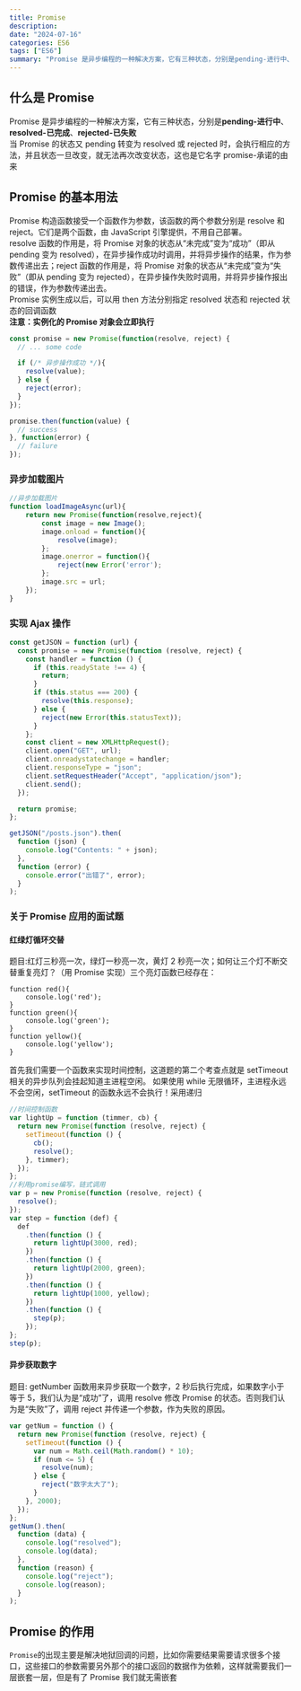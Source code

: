 ```yaml
---
title: Promise
description:
date: "2024-07-16"
categories: ES6
tags: ["ES6"]
summary: "Promise 是异步编程的一种解决方案，它有三种状态，分别是pending-进行中、resolved-已完成、rejected-已失败,当 Promise 的状态又 pending 转变为 resolved 或 rejected 时，会执行相应的方法，并且状态一旦改变，就无法再次改变状态，这也是它名字 promise-承诺的由来"
---
```


## 什么是 Promise

Promise 是异步编程的一种解决方案，它有三种状态，分别是**pending-进行中**、**resolved-已完成**、**rejected-已失败**  
当 Promise 的状态又 pending 转变为 resolved 或 rejected 时，会执行相应的方法，并且状态一旦改变，就无法再次改变状态，这也是它名字 promise-承诺的由来

## Promise 的基本用法

Promise 构造函数接受一个函数作为参数，该函数的两个参数分别是 resolve 和 reject。它们是两个函数，由 JavaScript 引擎提供，不用自己部署。  
resolve 函数的作用是，将 Promise 对象的状态从“未完成”变为“成功”（即从 pending 变为 resolved），在异步操作成功时调用，并将异步操作的结果，作为参数传递出去；reject 函数的作用是，将 Promise 对象的状态从“未完成”变为“失败”（即从 pending 变为 rejected），在异步操作失败时调用，并将异步操作报出的错误，作为参数传递出去。  
Promise 实例生成以后，可以用 then 方法分别指定 resolved 状态和 rejected 状态的回调函数  
**注意：实例化的 Promise 对象会立即执行**

```js
const promise = new Promise(function(resolve, reject) {
  // ... some code

  if (/* 异步操作成功 */){
    resolve(value);
  } else {
    reject(error);
  }
});

promise.then(function(value) {
  // success
}, function(error) {
  // failure
});
```

### 异步加载图片

```javascript
//异步加载图片
function loadImageAsync(url){
    return new Promise(function(resolve,reject){
        const image = new Image();
        image.onload = function(){
            resolve(image);
        };
        image.onerror = function(){
            reject(new Error('error');
        };
        image.src = url;
    });
}
```

### 实现 Ajax 操作

```javascript
const getJSON = function (url) {
  const promise = new Promise(function (resolve, reject) {
    const handler = function () {
      if (this.readyState !== 4) {
        return;
      }
      if (this.status === 200) {
        resolve(this.response);
      } else {
        reject(new Error(this.statusText));
      }
    };
    const client = new XMLHttpRequest();
    client.open("GET", url);
    client.onreadystatechange = handler;
    client.responseType = "json";
    client.setRequestHeader("Accept", "application/json");
    client.send();
  });

  return promise;
};

getJSON("/posts.json").then(
  function (json) {
    console.log("Contents: " + json);
  },
  function (error) {
    console.error("出错了", error);
  }
);
```

### 关于 Promise 应用的面试题

#### 红绿灯循环交替

题目:红灯三秒亮一次，绿灯一秒亮一次，黄灯 2 秒亮一次；如何让三个灯不断交替重复亮灯？（用 Promise 实现）三个亮灯函数已经存在：

```
function red(){
    console.log('red');
}
function green(){
    console.log('green');
}
function yellow(){
    console.log('yellow');
}
```

首先我们需要一个函数来实现时间控制，这道题的第二个考查点就是 setTimeout 相关的异步队列会挂起知道主进程空闲。
如果使用 while 无限循环，主进程永远不会空闲，setTimeout 的函数永远不会执行！采用递归

```javascript
//时间控制函数
var lightUp = function (timmer, cb) {
  return new Promise(function (resolve, reject) {
    setTimeout(function () {
      cb();
      resolve();
    }, timmer);
  });
};
//利用promise编写，链式调用
var p = new Promise(function (resolve, reject) {
  resolve();
});
var step = function (def) {
  def
    .then(function () {
      return lightUp(3000, red);
    })
    .then(function () {
      return lightUp(2000, green);
    })
    .then(function () {
      return lightUp(1000, yellow);
    })
    .then(function () {
      step(p);
    });
};
step(p);
```

#### 异步获取数字

题目: getNumber 函数用来异步获取一个数字，2 秒后执行完成，如果数字小于等于 5，我们认为是“成功”了，调用 resolve 修改 Promise 的状态。否则我们认为是“失败”了，调用 reject 并传递一个参数，作为失败的原因。

```javascript
var getNum = function () {
  return new Promise(function (resolve, reject) {
    setTimeout(function () {
      var num = Math.ceil(Math.random() * 10);
      if (num <= 5) {
        resolve(num);
      } else {
        reject("数字太大了");
      }
    }, 2000);
  });
};
getNum().then(
  function (data) {
    console.log("resolved");
    console.log(data);
  },
  function (reason) {
    console.log("reject");
    console.log(reason);
  }
);
```

## Promise 的作用

`Promise`的出现主要是解决地狱回调的问题，比如你需要结果需要请求很多个接口，这些接口的参数需要另外那个的接口返回的数据作为依赖，这样就需要我们一层嵌套一层，但是有了 Promise 我们就无需嵌套
